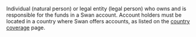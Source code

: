 Individual (natural person) or legal entity (legal person) who owns and is responsible for the funds in a Swan account.
Account holders must be located in a country where Swan offers accounts, as listed on the [country coverage](../../partnership/overview/country-coverage.mdx) page.